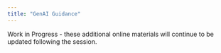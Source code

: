 ```yaml
---
title: "GenAI Guidance"
---
```


Work in Progress - these additional online materials will continue to be updated following the session.
